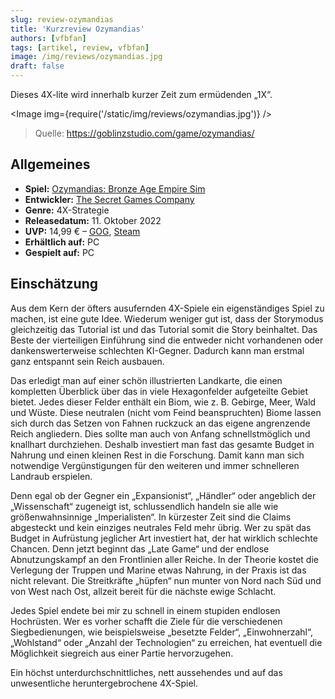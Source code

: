 ```yaml
---
slug: review-ozymandias
title: 'Kurzreview Ozymandias'
authors: [vfbfan]
tags: [artikel, review, vfbfan]
image: /img/reviews/ozymandias.jpg
draft: false
---
```



Dieses 4X-lite wird innerhalb kurzer Zeit zum ermüdenden „1X“.

<Image img={require('/static/img/reviews/ozymandias.jpg')} />

> Quelle: https://goblinzstudio.com/game/ozymandias/

<!--truncate-->

## Allgemeines

- **Spiel:** [Ozymandias: Bronze Age Empire Sim](https://www.secretgamescompany.com/ozymandias/)
- **Entwickler:** [The Secret Games Company](https://www.secretgamescompany.com/)
- **Genre:** 4X-Strategie
- **Releasedatum:** 11. Oktober 2022
- **UVP:** 14,99 € – [GOG](https://www.gog.com/game/ozymandias_bronze_age_empire_sim), [Steam](https://store.steampowered.com/app/1768280/Ozymandias_Bronze_Age_Empire_Sim/)
- **Erhältlich auf:** PC
- **Gespielt auf:** PC

## Einschätzung

Aus dem Kern der öfters ausufernden 4X-Spiele ein eigenständiges Spiel zu machen, ist eine gute Idee. Wiederum weniger gut ist, dass der Storymodus gleichzeitig das Tutorial ist und das Tutorial somit die Story beinhaltet. Das Beste der vierteiligen Einführung sind die entweder nicht vorhandenen oder dankenswerterweise schlechten KI-Gegner. Dadurch kann man erstmal ganz entspannt sein Reich ausbauen.

Das erledigt man auf einer schön illustrierten Landkarte, die einen kompletten Überblick über das in viele Hexagonfelder aufgeteilte Gebiet bietet. Jedes dieser Felder enthält ein Biom, wie z. B. Gebirge, Meer, Wald und Wüste. Diese neutralen (nicht vom Feind beanspruchten) Biome lassen sich durch das Setzen von Fahnen ruckzuck an das eigene angrenzende Reich angliedern. Dies sollte man auch von Anfang schnellstmöglich und knallhart durchziehen. Deshalb investiert man fast das gesamte Budget in Nahrung und einen kleinen Rest in die Forschung. Damit kann man sich notwendige Vergünstigungen für den weiteren und immer schnelleren Landraub erspielen.

Denn egal ob der Gegner ein „Expansionist“, „Händler“ oder angeblich der „Wissenschaft“ zugeneigt ist, schlussendlich handeln sie alle wie größenwahnsinnige „Imperialisten“. In kürzester Zeit sind die Claims abgesteckt und kein einziges neutrales Feld mehr übrig. Wer zu spät das Budget in Aufrüstung jeglicher Art investiert hat, der hat wirklich schlechte Chancen. Denn jetzt beginnt das „Late Game“ und der endlose Abnutzungskampf an den Frontlinien aller Reiche. In der Theorie kostet die Verlegung der Truppen und Marine etwas Nahrung, in der Praxis ist das nicht relevant. Die Streitkräfte „hüpfen“ nun munter von Nord nach Süd und von West nach Ost, allzeit bereit für die nächste ewige Schlacht.

Jedes Spiel endete bei mir zu schnell in einem stupiden endlosen Hochrüsten. Wer es vorher schafft die Ziele für die verschiedenen Siegbedienungen, wie beispielsweise „besetzte Felder“, „Einwohnerzahl“, „Wohlstand“ oder „Anzahl der Technologien“ zu erreichen, hat eventuell die Möglichkeit siegreich aus einer Partie hervorzugehen.

Ein höchst unterdurchschnittliches, nett aussehendes und auf das unwesentliche heruntergebrochene 4X-Spiel.
